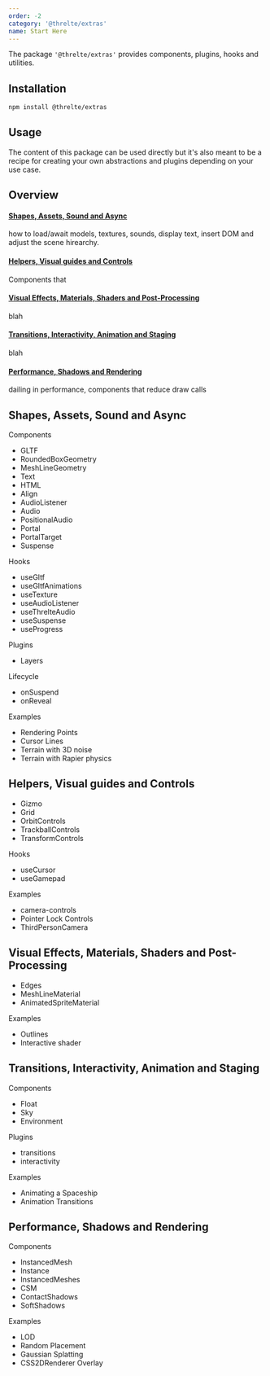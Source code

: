 ```yaml
---
order: -2
category: '@threlte/extras'
name: Start Here
---
```


The package `'@threlte/extras'` provides components, plugins, hooks and utilities.

## Installation

```bash title="Terminal"
npm install @threlte/extras
```

## Usage

<Tip type="experimental">
  The content of this package can be used directly but it's also meant to be a recipe for creating
  your own abstractions and plugins depending on your use case.
</Tip>

## Overview

#### [Shapes, Assets, Sound and Async](#shapes-assets-sound-and-async)

how to load/await models, textures, sounds, display text, insert DOM and adjust the scene hirearchy.

#### [Helpers, Visual guides and Controls](#helpers-visual-guides-and-controls)

Components that

#### [Visual Effects, Materials, Shaders and Post-Processing](#visual-effects-materials-shaders-and-post-processing)

blah

#### [Transitions, Interactivity, Animation and Staging](#transitions-interactivity-animation-and-staging)

blah

#### [Performance, Shadows and Rendering](#performance-shadows-and-rendering)

dailing in performance, components that reduce draw calls

## Shapes, Assets, Sound and Async

Components

- GLTF
- RoundedBoxGeometry
- MeshLineGeometry
- Text
- HTML
- Align
- AudioListener
- Audio
- PositionalAudio
- Portal
- PortalTarget
- Suspense

Hooks

- useGltf
- useGltfAnimations
- useTexture
- useAudioListener
- useThrelteAudio
- useSuspense
- useProgress

Plugins

- Layers

Lifecycle

- onSuspend
- onReveal

Examples

- Rendering Points
- Cursor Lines
- Terrain with 3D noise
- Terrain with Rapier physics

## Helpers, Visual guides and Controls

- Gizmo
- Grid
- OrbitControls
- TrackballControls
- TransformControls

Hooks

- useCursor
- useGamepad

Examples

- camera-controls
- Pointer Lock Controls
- ThirdPersonCamera

## Visual Effects, Materials, Shaders and Post-Processing

- Edges
- MeshLineMaterial
- AnimatedSpriteMaterial

Examples

- Outlines
- Interactive shader

## Transitions, Interactivity, Animation and Staging

Components

- Float
- Sky
- Environment

Plugins

- transitions
- interactivity

Examples

- Animating a Spaceship
- Animation Transitions

## Performance, Shadows and Rendering

Components

- InstancedMesh
- Instance
- InstancedMeshes
- CSM
- ContactShadows
- SoftShadows

Examples

- LOD
- Random Placement
- Gaussian Splatting
- CSS2DRenderer Overlay
